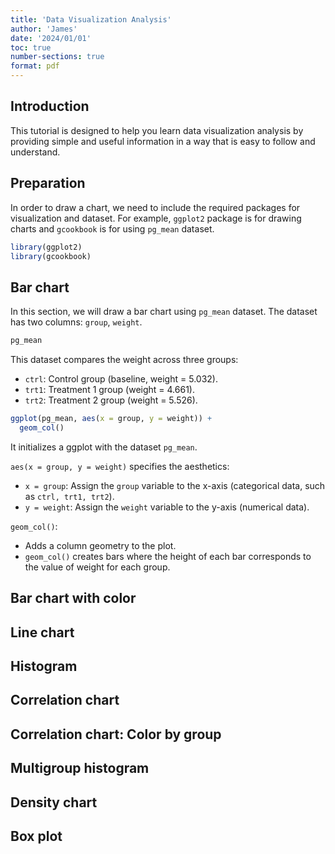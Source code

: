 ```yaml
---
title: 'Data Visualization Analysis'
author: 'James'
date: '2024/01/01'
toc: true
number-sections: true
format: pdf
---
```


## Introduction

This tutorial is designed to help you learn data visualization analysis by providing simple and useful information in a way that is easy to follow and understand.

## Preparation

In order to draw a chart, we need to include the required packages for visualization and dataset. For example, `ggplot2` package is for drawing charts and `gcookbook` is for using `pg_mean` dataset.

```r
library(ggplot2)
library(gcookbook)
```

## Bar chart

In this section, we will draw a bar chart using `pg_mean` dataset. The dataset has two columns: `group`, `weight`.

```r
pg_mean
```

This dataset compares the weight across three groups:

- `ctrl`: Control group (baseline, weight = 5.032).
- `trt1`: Treatment 1 group (weight = 4.661).
- `trt2`: Treatment 2 group (weight = 5.526).

```r
ggplot(pg_mean, aes(x = group, y = weight)) +
  geom_col()
```

It initializes a ggplot with the dataset `pg_mean`.

`aes(x = group, y = weight)` specifies the aesthetics:

- `x = group`: Assign the `group` variable to the x-axis (categorical data, such as `ctrl, trt1, trt2`).
- `y = weight`: Assign the `weight` variable to the y-axis (numerical data).

`geom_col()`:

- Adds a column geometry to the plot.
- `geom_col()` creates bars where the height of each bar corresponds to the value of weight for each group.


## Bar chart with color

## Line chart

## Histogram

## Correlation chart

## Correlation chart: Color by group

## Multigroup histogram

## Density chart

## Box plot



